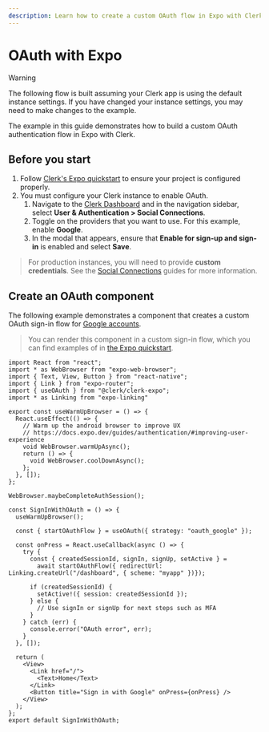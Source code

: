 ```yaml
---
description: Learn how to create a custom OAuth flow in Expo with Clerk.
---
```


# OAuth with Expo

> [!WARNING]
>  The following flow is built assuming your Clerk app is using the default instance settings. If you have changed your instance settings, you may need to make changes to the example.

The example in this guide demonstrates how to build a custom OAuth authentication flow in Expo with Clerk.

## Before you start

1. Follow [Clerk's Expo quickstart](/docs/quickstarts/expo) to ensure your project is configured properly.
1. You must configure your Clerk instance to enable OAuth.
    1. Navigate to the [Clerk Dashboard](https://dashboard.clerk.com/last-active?path=user-authentication/social-connections) and in the navigation sidebar, select **User & Authentication > Social Connections**.
    1. Toggle on the providers that you want to use. For this example, enable **Google**.
    1. In the modal that appears, ensure that **Enable for sign-up and sign-in** is enabled and select **Save**.

> For production instances, you will need to provide **custom credentials**. See the [Social Connections](/docs/authentication/social-connections/overview) guides for more information.

## Create an OAuth component

The following example demonstrates a component that creates a custom OAuth sign-in flow for [Google accounts](/docs/authentication/social-connections/google).

> You can render this component in a custom sign-in flow, which you can find examples of in [the Expo quickstart](/docs/quickstarts/expo).

```tsx {{ filename: "components/SignInWithOAuth.tsx" }}
import React from "react";
import * as WebBrowser from "expo-web-browser";
import { Text, View, Button } from "react-native";
import { Link } from "expo-router";
import { useOAuth } from "@clerk/clerk-expo";
import * as Linking from "expo-linking"

export const useWarmUpBrowser = () => {
  React.useEffect(() => {
    // Warm up the android browser to improve UX
    // https://docs.expo.dev/guides/authentication/#improving-user-experience
    void WebBrowser.warmUpAsync();
    return () => {
      void WebBrowser.coolDownAsync();
    };
  }, []);
};

WebBrowser.maybeCompleteAuthSession();

const SignInWithOAuth = () => {
  useWarmUpBrowser();

  const { startOAuthFlow } = useOAuth({ strategy: "oauth_google" });

  const onPress = React.useCallback(async () => {
    try {
      const { createdSessionId, signIn, signUp, setActive } =
        await startOAuthFlow({ redirectUrl: Linking.createUrl("/dashboard", { scheme: "myapp" })});

      if (createdSessionId) {
        setActive!({ session: createdSessionId });
      } else {
        // Use signIn or signUp for next steps such as MFA
      }
    } catch (err) {
      console.error("OAuth error", err);
    }
  }, []);

  return (
    <View>
      <Link href="/">
        <Text>Home</Text>
      </Link>
      <Button title="Sign in with Google" onPress={onPress} />
    </View>
  );
};
export default SignInWithOAuth;
```
